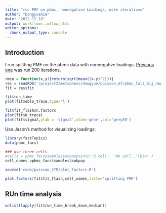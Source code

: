 ```yaml
---
title: "run PMF on pbmc, nonnegative Loadings, more iterations"
author: "DongyueXie"
date: "2022-12-18"
output: workflowr::wflow_html
editor_options:
  chunk_output_type: console
---
```


## Introduction

I run splitting PMF on the pbmc data with nonnegative loadings. [Previous one](run_PMF_on_pbmc_nonnegativeL.html) was run 200 iterations.

```r
rmse = function(x,y){return(sqrt(mean((x-y)^2)))}
res = readRDS('/project2/mstephens/dongyue/poisson_mf/pbmc_full_Sij_nonnegativeL.rds')
fit = res$fit
```

```r
fit$run_time
plot(fit$eblo_trace,type='l')
```


```r
fit$fit_flash$n.factors
plot(fit$K_trace)
plot(fit$sigma2,ylab = 'sigma2',xlab='gene',col='grey50')
```

Use Jason's method for visualizing loadings:

```r
library(fastTopics)
data(pbmc_facs)

### use three cells
#cells = pbmc_facs$samples$subpop%in%c('B cell', 'NK cell','CD34+')
cell_names =pbmc_facs$samples$subpop
```

```r
source('code/poisson_STM/plot_factors.R')
```

```r
plot.factors(fit$fit_flash,cell_names,title='splitting PMF')
```

## RUn time analysis

```r
unlist(lapply(fit$run_time_break_down,median))
```

